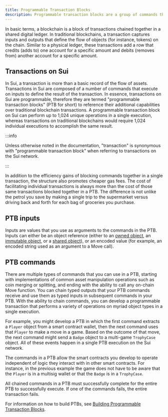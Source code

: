 ```yaml
---
title: Programmable Transaction Blocks
description: Programmable transaction blocks are a group of commands that complete a transaction on Sui.
---
```


In basic terms, a blockchain is a block of transactions chained together in a shared digital ledger. In traditional blockchains, a transaction captures inputs and outputs that define the flow of objects (for instance, tokens) on the chain. Similar to a physical ledger, these transactions add a row that credits (adds to) one account for a specific amount and debits (removes from) another account for a specific amount.

## Transactions on Sui

In Sui, a transaction is more than a basic record of the flow of assets. Transactions in Sui are composed of a number of commands that execute on inputs to define the result of the transaction. In essence, transactions on Sui are programmable, therefore they are termed "programmable transaction blocks" (PTB for short) to reference their additional capabilities over traditional blockchain transactions. A programmable transaction block on Sui can perform up to 1,024 unique operations in a single execution, whereas transactions on traditional blockchains would require 1,024 individual executions to accomplish the same result.

:::info

Unless otherwise noted in the documentation, "transaction" is synonymous with "programmable transaction block" when referring to transactions on the Sui network.

:::

In addition to the efficiency gains of blocking commands together in a single transaction, the structure also promotes cheaper gas fees. The cost of facilitating individual transactions is always more than the cost of those same transactions blocked together in a PTB. The difference is not unlike the petrol you save by making a single trip to the supermarket versus driving back and forth for each bag of groceries you purchase.

## PTB inputs

Inputs are values that you use as arguments to the commands in the PTB. Inputs can either be an object reference (either to an [owned object](../object-ownership/address-owned.mdx), an [immutable object](../object-ownership/immutable.mdx), or a [shared object](../object-ownership/shared.mdx)), or an encoded value (for example, an encoded string used as an argument to a Move call). 

## PTB commands

There are multiple types of commands that you can use in a PTB, starting with implementations of common asset manipulation operations such as coin merging or splitting, and ending with the ability to call any on-chain Move function. You can chain typed outputs that your PTB commands receive and use them as typed inputs in subsequent commands in your PTB. With the ability to chain commands, you can develop a programmable transaction that performs a variety of operations on myriad object types in a single execution.

For example, you might develop a PTB in which the first command extracts a `Player` object from a smart contract wallet, then the next command uses that `Player` to make a move in a game. Based on the outcome of that move, the next command might send a `Badge` object to a multi-game `TrophyCase` object. All of these events happen in a single PTB execution on the Sui network.

The commands in a PTB allow the smart contracts you develop to operate independent of logic they interact with in other smart contracts. For instance, in the previous example the game does not have to be aware that the `Player` is in a multisig wallet or that the `Badge` is in a `TrophyCase`.

All chained commands in a PTB must successfully complete for the entire PTB to successfully execute. If one of the commands fails, the entire transaction fails.

For information on how to build PTBs, see [Building Programmable Transaction Blocks](/guides/developer/sui-101/building-ptb.mdx). 
